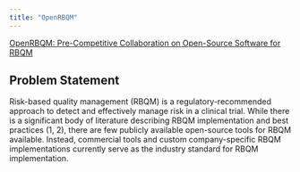 ```yaml
---
title: "OpenRBQM"
---
```


[OpenRBQM: Pre-Competitive Collaboration on Open-Source Software for RBQM](https://advance.hub.phuse.global/wiki/spaces/WEL/pages/26811224/OpenRBQM+Pre-Competitive+Collaboration+on+Open-Source+Software+for+RBQM)

## Problem Statement

Risk-based quality management (RBQM) is a regulatory-recommended approach to detect and effectively manage risk in a clinical trial. While there is a significant body of literature describing RBQM implementation and best practices (1, 2), there are few publicly available open-source tools for RBQM available. Instead, commercial tools and custom company-specific RBQM implementations currently serve as the industry standard for RBQM implementation. 
